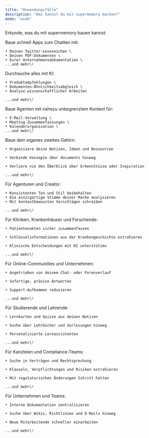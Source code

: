 ```yaml
---
title: "Anwendungsfälle"
description: "Was kannst du mit supermemory machen?"
mode: "wide"
---
```


Erkunde, was du mit supermemory bauen kannst:

<CardGroup cols="3">
  <Card title="Chat mit ____" icon="message-circle">
    Baue schnell Apps zum Chatten mit:

    • Deinen Twitter-Lesezeichen \
    • Deinen PDF-Dokumenten \
    • Eurer Unternehmensdokumentation \
    ...und mehr\!
  </Card>
  <Card title="Intelligente Suche" icon="search">
    Durchsuche alles mit KI:

    • Produktempfehlungen \
    • Dokumenten-Ähnlichkeitsabgleich \
    • Analyse wissenschaftlicher Arbeiten

    ...und mehr\!
  </Card>
  <Card title="Assistenten & Agenten" icon="chart-line">
    Baue Agenten mit nahezu unbegrenztem Kontext für:

    • E-Mail-Verwaltung \
    • Meeting-Zusammenfassungen \
    • Kalenderorganisation \
    ...und mehr\!
  </Card>
  <Card title="Zweites Gehirn" icon="brain">
    Baue dein eigenes zweites Gehirn:

    • Organisiere deine Notizen, Ideen und Ressourcen

    • Verbinde Konzepte über documents hinweg

    • Verliere nie den Überblick über Erkenntnisse oder Inspiration

    ...und mehr\!
  </Card>
  <Card title="Content-Erstellung & Markenstimme" icon="pencil-line">
    Für Agenturen und Creator:

    • Konsistenten Ton und Stil beibehalten
    • Die einzigartige Stimme deiner Marke analysieren
    • Mit kontextbewussten Vorschlägen schreiben

    ...und mehr\!
  </Card>
  <Card title="Gesundheitswesen & Krankenakten" icon="hospital">
    Für Kliniken, Krankenhäuser und Forschende:

    • Patientenakten sicher zusammenfassen

    • Schlüsselinformationen aus der Krankengeschichte extrahieren

    • Klinische Entscheidungen mit KI unterstützen

    ...und mehr\!
  </Card>
  <Card title="Community- & Support-Chatbots" icon="users">
    Für Online-Communities und Unternehmen:

    • Angetrieben von deinem Chat- oder Forenverlauf

    • Sofortige, präzise Antworten

    • Support-Aufkommen reduzieren

    ...und mehr\!
  </Card>
  <Card title="Bildung & Lernwerkzeuge" icon="book">
    Für Studierende und Lehrende:

    • Lernkarten und Quizze aus deinen Notizen

    • Suche über Lehrbücher und Vorlesungen hinweg

    • Personalisierte Lernassistenten

    ...und mehr\!
  </Card>
  <Card title="Rechts- & Compliance-Suche" icon="scale">
    Für Kanzleien und Compliance-Teams:

    • Suche in Verträgen und Rechtsprechung

    • Klauseln, Verpflichtungen und Risiken extrahieren

    • Mit regulatorischen Änderungen Schritt halten

    ...und mehr\!
  </Card>
  <Card title="Enterprise-Wissenshubs" icon="briefcase-business">
    Für Unternehmen und Teams:

    • Interne Dokumentation zentralisieren

    • Suche über Wikis, Richtlinien und E-Mails hinweg

    • Neue Mitarbeitende schneller einarbeiten

    ...und mehr\!
  </Card>
</CardGroup>